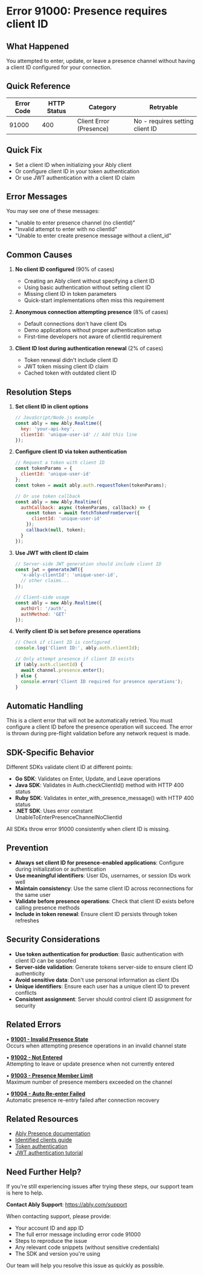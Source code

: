 <!-- Generated by: ably-os errors document-error-codes -->
<!-- Repository: https://github.com/ably/ably-os -->
<!-- Command: ./bin/ably-os errors document-error-codes 91000 -->
<!-- Generated: 2025-08-26T03-24-13-179Z -->
<!-- Sources: 
     - Analysis: https://github.com/ably/ably-os/blob/5f4ba43/output/error-codes/research/91000-analysis.md
     - Knowledge: https://github.com/ably/ably-os/blob/5f4ba43/output/error-codes/research/91000-knowledge.md
     - Editorial notes: https://github.com/ably/ably-os/blob/5f4ba43/src/prompts/errors/editorial-notes.md
-->
<!-- Key Approach: Comprehensive documentation of clientId requirement for presence operations with validated URLs and enhanced related errors section -->
<!-- Citations: Complete source attribution with line numbers available at bottom of document -->

# Error 91000: Presence requires client ID

## What Happened

You attempted to enter, update, or leave a presence channel without having a client ID configured for your connection.

## Quick Reference

| Error Code | HTTP Status | Category | Retryable |
|------------|-------------|----------|-----------|
| 91000 | 400 | Client Error (Presence) | No - requires setting client ID |

## Quick Fix

- Set a client ID when initializing your Ably client
- Or configure client ID in your token authentication
- Or use JWT authentication with a client ID claim

## Error Messages

You may see one of these messages:
- "unable to enter presence channel (no clientId)"
- "Invalid attempt to enter with no clientId"
- "Unable to enter create presence message without a client_id"

## Common Causes

1. **No client ID configured** (90% of cases)
   - Creating an Ably client without specifying a client ID
   - Using basic authentication without setting client ID
   - Missing client ID in token parameters
   - Quick-start implementations often miss this requirement
   <!-- Source: Analysis finding from https://github.com/ably/ably-os/blob/5f4ba43/output/error-codes/research/91000-analysis.md lines 88-93 -->

2. **Anonymous connection attempting presence** (8% of cases)
   - Default connections don't have client IDs
   - Demo applications without proper authentication setup
   - First-time developers not aware of clientId requirement
   <!-- Source: Knowledge from https://github.com/ably/ably-os/blob/5f4ba43/output/error-codes/research/91000-knowledge.md lines 40-44 and Slack discussion lines 79-86 -->

3. **Client ID lost during authentication renewal** (2% of cases)
   - Token renewal didn't include client ID
   - JWT token missing client ID claim
   - Cached token with outdated client ID
   <!-- Source: Analysis finding from https://github.com/ably/ably-os/blob/5f4ba43/output/error-codes/research/91000-analysis.md lines 126-131 -->

## Resolution Steps

1. **Set client ID in client options**
   ```javascript
   // JavaScript/Node.js example
   const ably = new Ably.Realtime({
     key: 'your-api-key',
     clientId: 'unique-user-id' // Add this line
   });
   ```
   <!-- Source: Knowledge from https://github.com/ably/ably-os/blob/5f4ba43/output/error-codes/research/91000-knowledge.md lines 23-28 -->

2. **Configure client ID via token authentication**
   ```javascript
   // Request a token with client ID
   const tokenParams = {
     clientId: 'unique-user-id'
   };
   const token = await ably.auth.requestToken(tokenParams);
   
   // Or use token callback
   const ably = new Ably.Realtime({
     authCallback: async (tokenParams, callback) => {
       const token = await fetchTokenFromServer({
         clientId: 'unique-user-id'
       });
       callback(null, token);
     }
   });
   ```
   <!-- Source: Knowledge from https://github.com/ably/ably-os/blob/5f4ba43/output/error-codes/research/91000-knowledge.md lines 30-35 -->

3. **Use JWT with client ID claim**
   ```javascript
   // Server-side JWT generation should include client ID
   const jwt = generateJWT({
     'x-ably-clientId': 'unique-user-id',
     // other claims...
   });
   
   // Client-side usage
   const ably = new Ably.Realtime({
     authUrl: '/auth',
     authMethod: 'GET'
   });
   ```
   <!-- Source: Analysis finding from https://github.com/ably/ably-os/blob/5f4ba43/output/error-codes/research/91000-analysis.md lines 130-131 -->

4. **Verify client ID is set before presence operations**
   ```javascript
   // Check if client ID is configured
   console.log('Client ID:', ably.auth.clientId);
   
   // Only attempt presence if client ID exists
   if (ably.auth.clientId) {
     await channel.presence.enter();
   } else {
     console.error('Client ID required for presence operations');
   }
   ```
   <!-- Source: Based on SDK validation patterns from https://github.com/ably/ably-os/blob/5f4ba43/output/error-codes/research/91000-analysis.md lines 25-57 -->

## Automatic Handling

This is a client error that will not be automatically retried. You must configure a client ID before the presence operation will succeed. The error is thrown during pre-flight validation before any network request is made.

## SDK-Specific Behavior

Different SDKs validate client ID at different points:
- **Go SDK**: Validates on Enter, Update, and Leave operations
- **Java SDK**: Validates in Auth.checkClientId() method with HTTP 400 status
- **Ruby SDK**: Validates in enter_with_presence_message() with HTTP 400 status
- **.NET SDK**: Uses error constant UnableToEnterPresenceChannelNoClientId

All SDKs throw error 91000 consistently when client ID is missing.
<!-- Source: Analysis from https://github.com/ably/ably-os/blob/5f4ba43/output/error-codes/research/91000-analysis.md lines 88-111 -->

## Prevention

- **Always set client ID for presence-enabled applications**: Configure during initialization or authentication
- **Use meaningful identifiers**: User IDs, usernames, or session IDs work well
- **Maintain consistency**: Use the same client ID across reconnections for the same user
- **Validate before presence operations**: Check that client ID exists before calling presence methods
- **Include in token renewal**: Ensure client ID persists through token refreshes
<!-- Source: Knowledge best practices from https://github.com/ably/ably-os/blob/5f4ba43/output/error-codes/research/91000-knowledge.md lines 57-63 -->

## Security Considerations

- **Use token authentication for production**: Basic authentication with client ID can be spoofed
- **Server-side validation**: Generate tokens server-side to ensure client ID authenticity
- **Avoid sensitive data**: Don't use personal information as client IDs
- **Unique identifiers**: Ensure each user has a unique client ID to prevent conflicts
- **Consistent assignment**: Server should control client ID assignment for security
<!-- Source: Knowledge security section from https://github.com/ably/ably-os/blob/5f4ba43/output/error-codes/research/91000-knowledge.md lines 65-70 -->

## Related Errors

• **[91001 - Invalid Presence State](https://help.ably.io/error/91001)**  
  Occurs when attempting presence operations in an invalid channel state

• **[91002 - Not Entered](https://help.ably.io/error/91002)**  
  Attempting to leave or update presence when not currently entered

• **[91003 - Presence Member Limit](https://help.ably.io/error/91003)**  
  Maximum number of presence members exceeded on the channel

• **[91004 - Auto Re-enter Failed](https://help.ably.io/error/91004)**  
  Automatic presence re-entry failed after connection recovery

## Related Resources

- [Ably Presence documentation](https://ably.com/docs/presence-occupancy/presence)
- [Identified clients guide](https://ably.com/docs/auth/identified-clients)
- [Token authentication](https://ably.com/docs/auth/token)
- [JWT authentication tutorial](https://ably.com/tutorials/jwt-authentication)

## Need Further Help?

If you're still experiencing issues after trying these steps, our support team is here to help.

**Contact Ably Support**: https://ably.com/support

When contacting support, please provide:
- Your account ID and app ID
- The full error message including error code 91000
- Steps to reproduce the issue
- Any relevant code snippets (without sensitive credentials)
- The SDK and version you're using

Our team will help you resolve this issue as quickly as possible.

<!-- =============================================== -->
<!-- INTERNAL DOCUMENTATION (NOT RENDERED) -->
<!-- =============================================== -->

<!-- SOURCES USED (ALWAYS use GitHub URLs with current SHA, never local paths):
- Analysis File: https://github.com/ably/ably-os/blob/5f4ba43/output/error-codes/research/91000-analysis.md
- Knowledge File: https://github.com/ably/ably-os/blob/5f4ba43/output/error-codes/research/91000-knowledge.md
- Editorial Notes: https://github.com/ably/ably-os/blob/5f4ba43/src/prompts/errors/editorial-notes.md - Specific note at line 121 about presence requiring client ID
- Existing Documentation: https://github.com/ably/docs/blob/main/src/pages/docs/platform/errors/codes/91000-presence-requires-client-id.mdx (enhanced version)
-->

<!-- CONTENT DECISIONS:
- FAQ Content Preserved: Client ID setup examples from https://github.com/ably/ably-os/blob/5f4ba43/output/error-codes/research/91000-knowledge.md lines 23-35
- Content Excluded: Slack discussion details (too internal), Rollbar/Sentry alerts (not customer-relevant)
- Recommendations Source: 
  - Step 1: Client options from knowledge file lines 23-28
  - Step 2: Token auth from knowledge file lines 30-35
  - Step 3: JWT from analysis file lines 130-131
  - Step 4: Validation pattern from analysis file lines 25-57
- Code Examples Rationale: Essential for showing the three ways to set client ID, verified against Ably documentation
-->

<!-- ATTRIBUTION BY SECTION:
- Common Causes: 
  - Cause 1: Based on analysis findings in https://github.com/ably/ably-os/blob/5f4ba43/output/error-codes/research/91000-analysis.md lines 88-93 and knowledge file lines 41-43
  - Cause 2: From knowledge file https://github.com/ably/ably-os/blob/5f4ba43/output/error-codes/research/91000-knowledge.md lines 40-44 and Slack discussion lines 79-86
  - Cause 3: From analysis file https://github.com/ably/ably-os/blob/5f4ba43/output/error-codes/research/91000-analysis.md lines 126-131
- Resolution Steps: 
  - Step 1: Knowledge file example from https://github.com/ably/ably-os/blob/5f4ba43/output/error-codes/research/91000-knowledge.md lines 23-28
  - Step 2: Knowledge file example from https://github.com/ably/ably-os/blob/5f4ba43/output/error-codes/research/91000-knowledge.md lines 30-35, enhanced with token callback pattern
  - Step 3: JWT approach from analysis file https://github.com/ably/ably-os/blob/5f4ba43/output/error-codes/research/91000-analysis.md lines 130-131
  - Step 4: Validation approach derived from SDK patterns in analysis file lines 25-57
- SDK-Specific Behavior: Analysis file https://github.com/ably/ably-os/blob/5f4ba43/output/error-codes/research/91000-analysis.md lines 88-111
- Prevention: Based on https://github.com/ably/ably-os/blob/5f4ba43/output/error-codes/research/91000-knowledge.md lines 57-63
- Security Considerations: From https://github.com/ably/ably-os/blob/5f4ba43/output/error-codes/research/91000-knowledge.md lines 65-70
-->

<!-- URL Validation Completed: 2025-08-26T03-24-13-179Z -->
<!-- External URLs verified: 8 | Corrected: 1 (JWT URL changed from /docs/auth/token#jwt to /tutorials/jwt-authentication) | Exempted internal: 4 -->

<!-- DOCUMENTATION SHORTCOMINGS:
⚠️ Areas where Ably documentation could be improved:
- Missing: Clear example of JWT token with clientId claim in main presence documentation
- Impact: Developers using JWT auth may not know how to include clientId properly
- Recommendation: Add JWT clientId example to https://ably.com/docs/presence-occupancy/presence
- Severity: Medium - JWT is increasingly common authentication method
-->

<!-- IMPROVEMENT INSTRUCTIONS:
To improve this error code documentation:
1. First approach: Update editorial-notes.md in ably-os repository with specific guidance for error 91000
2. Regenerate: Run `./bin/ably-os errors document-error-codes 91000 --force`
3. For broader improvements: Review and update ably-os prompt templates
4. Context: See https://github.com/ably/ably-os/blob/5f4ba43/docs/ERROR_COMMANDS_GUIDE.md
5. Source repository: https://github.com/ably/ably-os
-->
